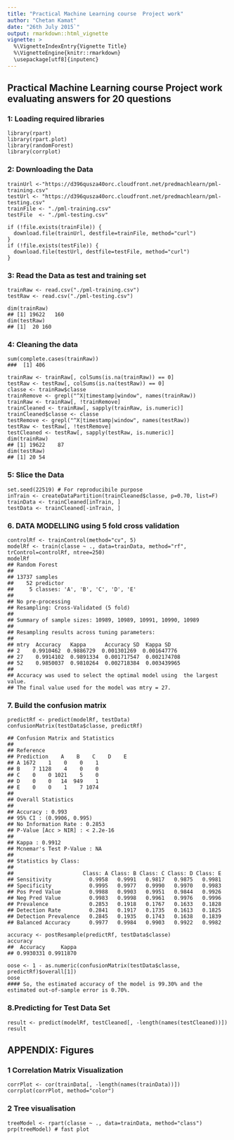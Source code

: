 ```yaml
---
title: "Practical Machine Learning course  Project work"
author: "Chetan Kamat"
date: "26th July 2015`"
output: rmarkdown::html_vignette
vignette: >
  %\VignetteIndexEntry{Vignette Title}
  %\VignetteEngine{knitr::rmarkdown}
  \usepackage[utf8]{inputenc}
---
```


## Practical Machine Learning course  Project work evaluating answers for 20 questions

### 1: Loading required libraries
```library(caret)
library(rpart)
library(rpart.plot)
library(randomForest)
library(corrplot)
```

### 2: Downloading the Data
```
trainUrl <-"https://d396qusza40orc.cloudfront.net/predmachlearn/pml-training.csv"
testUrl <- "https://d396qusza40orc.cloudfront.net/predmachlearn/pml-testing.csv"
trainFile <- "./pml-training.csv"
testFile  <- "./pml-testing.csv"

if (!file.exists(trainFile)) {
  download.file(trainUrl, destfile=trainFile, method="curl")
}
if (!file.exists(testFile)) {
  download.file(testUrl, destfile=testFile, method="curl")
}
```

### 3: Read the Data as test and training set
```
trainRaw <- read.csv("./pml-training.csv")
testRaw <- read.csv("./pml-testing.csv")

dim(trainRaw)
## [1] 19622   160
dim(testRaw)
## [1]  20 160
```

### 4: Cleaning the data
``` 
sum(complete.cases(trainRaw))
###  [1] 406
```
```
trainRaw <- trainRaw[, colSums(is.na(trainRaw)) == 0] 
testRaw <- testRaw[, colSums(is.na(testRaw)) == 0] 
classe <- trainRaw$classe
trainRemove <- grepl("^X|timestamp|window", names(trainRaw))
trainRaw <- trainRaw[, !trainRemove]
trainCleaned <- trainRaw[, sapply(trainRaw, is.numeric)]
trainCleaned$classe <- classe
testRemove <- grepl("^X|timestamp|window", names(testRaw))
testRaw <- testRaw[, !testRemove]
testCleaned <- testRaw[, sapply(testRaw, is.numeric)]
dim(trainRaw)
## [1] 19622    87
dim(testRaw)
## [1] 20 54
```

### 5: Slice the Data 
```
set.seed(22519) # For reproducibile purpose
inTrain <- createDataPartition(trainCleaned$classe, p=0.70, list=F)
trainData <- trainCleaned[inTrain, ]
testData <- trainCleaned[-inTrain, ]
```

### 6. DATA MODELLING  using 5 fold cross validation
```
controlRf <- trainControl(method="cv", 5)
modelRf <- train(classe ~ ., data=trainData, method="rf", trControl=controlRf, ntree=250)
modelRf
## Random Forest 
## 
## 13737 samples
##    52 predictor
##     5 classes: 'A', 'B', 'C', 'D', 'E' 
## 
## No pre-processing
## Resampling: Cross-Validated (5 fold) 
## 
## Summary of sample sizes: 10989, 10989, 10991, 10990, 10989 
## 
## Resampling results across tuning parameters:
## 
## mtry  Accuracy   Kappa      Accuracy SD  Kappa SD   
## 2    0.9910462  0.9886729  0.001301269  0.001647776
## 27    0.9914102  0.9891334  0.001717547  0.002174708
## 52    0.9850037  0.9810264  0.002718384  0.003439965
## 
## Accuracy was used to select the optimal model using  the largest value.
## The final value used for the model was mtry = 27.

```

### 7. Build the confusion matrix
```
predictRf <- predict(modelRf, testData)
confusionMatrix(testData$classe, predictRf)

## Confusion Matrix and Statistics
##
## Reference
## Prediction    A    B    C    D    E
## A 1672    1    0    0    1
## B    7 1128    4    0    0
## C    0    0 1021    5    0
## D    0    0   14  949    1
## E    0    0    1    7 1074
## 
## Overall Statistics
## 
## Accuracy : 0.993          
## 95% CI : (0.9906, 0.995)
## No Information Rate : 0.2853         
## P-Value [Acc > NIR] : < 2.2e-16      
## 
## Kappa : 0.9912         
## Mcnemar's Test P-Value : NA             
## 
## Statistics by Class:
## 
##                      Class: A Class: B Class: C Class: D Class: E
## Sensitivity            0.9958   0.9991   0.9817   0.9875   0.9981
## Specificity            0.9995   0.9977   0.9990   0.9970   0.9983
## Pos Pred Value         0.9988   0.9903   0.9951   0.9844   0.9926
## Neg Pred Value         0.9983   0.9998   0.9961   0.9976   0.9996
## Prevalence             0.2853   0.1918   0.1767   0.1633   0.1828
## Detection Rate         0.2841   0.1917   0.1735   0.1613   0.1825
## Detection Prevalence   0.2845   0.1935   0.1743   0.1638   0.1839
## Balanced Accuracy      0.9977   0.9984   0.9903   0.9922   0.9982

accuracy <- postResample(predictRf, testData$classe)
accuracy
##  Accuracy     Kappa 
## 0.9930331 0.9911870
```


```
oose <- 1 - as.numeric(confusionMatrix(testData$classe, predictRf)$overall[1])
oose
#### So, the estimated accuracy of the model is 99.30% and the estimated out-of-sample error is 0.70%.
```


###  8.Predicting for Test Data Set
```
result <- predict(modelRf, testCleaned[, -length(names(testCleaned))])
result
```


## APPENDIX: Figures

### 1  Correlation Matrix Visualization
```
corrPlot <- cor(trainData[, -length(names(trainData))])
corrplot(corrPlot, method="color")
```

### 2 Tree visualisation
```
treeModel <- rpart(classe ~ ., data=trainData, method="class")
prp(treeModel) # fast plot

```